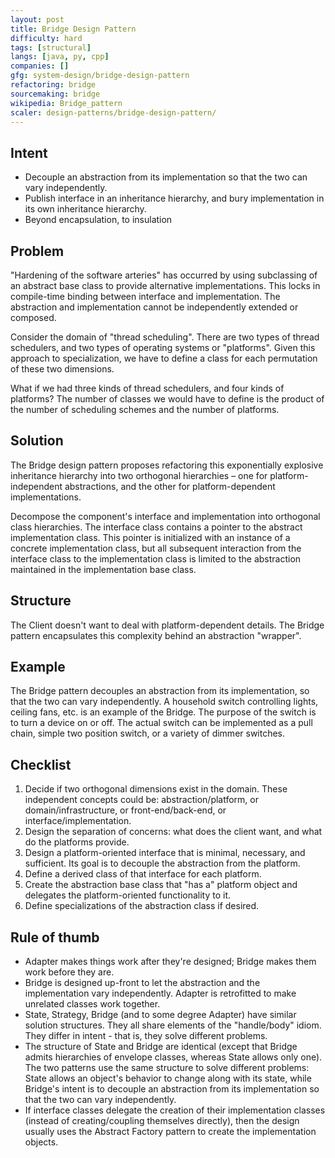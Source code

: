 ```yaml
---
layout: post
title: Bridge Design Pattern
difficulty: hard
tags: [structural]
langs: [java, py, cpp]
companies: []
gfg: system-design/bridge-design-pattern
refactoring: bridge
sourcemaking: bridge
wikipedia: Bridge_pattern
scaler: design-patterns/bridge-design-pattern/
---
```


## Intent

- Decouple an abstraction from its implementation so that the two can vary independently.
- Publish interface in an inheritance hierarchy, and bury implementation in its own inheritance hierarchy.
- Beyond encapsulation, to insulation

## Problem

"Hardening of the software arteries" has occurred by using subclassing of an abstract base class to provide alternative implementations. This locks in compile-time binding between interface and implementation. The abstraction and implementation cannot be independently extended or composed.

Consider the domain of "thread scheduling". There are two types of thread schedulers, and two types of operating systems or "platforms". Given this approach to specialization, we have to define a class for each permutation of these two dimensions.

<MdxImage src="https://sourcemaking.com/files/v2/content/patterns/Bridge.png?id=49f91c771a1559064bd845aa940d7cb9" />

What if we had three kinds of thread schedulers, and four kinds of platforms? The number of classes we would have to define is the product of the number of scheduling schemes and the number of platforms.

<MdxImage src="https://sourcemaking.com/files/v2/content/patterns/Bridge_.png?id=43eec8bc5995f8fedecbeab71000896b" />

## Solution

The Bridge design pattern proposes refactoring this exponentially explosive inheritance hierarchy into two orthogonal hierarchies – one for platform-independent abstractions, and the other for platform-dependent implementations.

<MdxImage src="https://sourcemaking.com/files/v2/content/patterns/Bridge__.png?id=c32fa8bb4a1f3d2453791c9306d769bc" />

Decompose the component's interface and implementation into orthogonal class hierarchies. The interface class contains a pointer to the abstract implementation class. This pointer is initialized with an instance of a concrete implementation class, but all subsequent interaction from the interface class to the implementation class is limited to the abstraction maintained in the implementation base class.

## Structure

The Client doesn't want to deal with platform-dependent details. The Bridge pattern encapsulates this complexity behind an abstraction "wrapper".

<MdxImage src="https://sourcemaking.com/files/v2/content/patterns/Bridge___.png?id=d8cddaee2f6359a376189e96e5a56c86" />

## Example

The Bridge pattern decouples an abstraction from its implementation, so that the two can vary independently. A household switch controlling lights, ceiling fans, etc. is an example of the Bridge. The purpose of the switch is to turn a device on or off. The actual switch can be implemented as a pull chain, simple two position switch, or a variety of dimmer switches.

<MdxImage src="https://sourcemaking.com/files/v2/content/patterns/Bridge_example.png?id=82f41684fd73d0632183e5519e8e7116" />

## Checklist

1. Decide if two orthogonal dimensions exist in the domain. These independent concepts could be: abstraction/platform, or domain/infrastructure, or front-end/back-end, or interface/implementation.
2. Design the separation of concerns: what does the client want, and what do the platforms provide.
3. Design a platform-oriented interface that is minimal, necessary, and sufficient. Its goal is to decouple the abstraction from the platform.
4. Define a derived class of that interface for each platform.
5. Create the abstraction base class that "has a" platform object and delegates the platform-oriented functionality to it.
6. Define specializations of the abstraction class if desired.

## Rule of thumb

- Adapter makes things work after they're designed; Bridge makes them work before they are.
- Bridge is designed up-front to let the abstraction and the implementation vary independently. Adapter is retrofitted to make unrelated classes work together.
- State, Strategy, Bridge (and to some degree Adapter) have similar solution structures. They all share elements of the "handle/body" idiom. They differ in intent - that is, they solve different problems.
- The structure of State and Bridge are identical (except that Bridge admits hierarchies of envelope classes, whereas State allows only one). The two patterns use the same structure to solve different problems: State allows an object's behavior to change along with its state, while Bridge's intent is to decouple an abstraction from its implementation so that the two can vary independently.
- If interface classes delegate the creation of their implementation classes (instead of creating/coupling themselves directly), then the design usually uses the Abstract Factory pattern to create the implementation objects.

